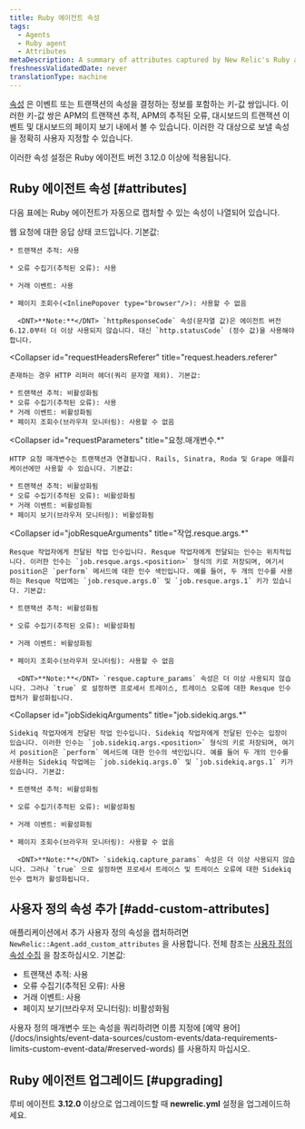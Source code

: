 ```yaml
---
title: Ruby 에이전트 속성
tags:
  - Agents
  - Ruby agent
  - Attributes
metaDescription: A summary of attributes captured by New Relic's Ruby agent.
freshnessValidatedDate: never
translationType: machine
---
```


[속성](/docs/features/agent-attributes) 은 이벤트 또는 트랜잭션의 속성을 결정하는 정보를 포함하는 키-값 쌍입니다. 이러한 키-값 쌍은 APM의 트랜잭션 추적, APM의 추적된 오류, 대시보드의 트랜잭션 이벤트 및 대시보드의 페이지 보기 내에서 볼 수 있습니다. 이러한 각 대상으로 보낼 속성을 정확히 사용자 지정할 수 있습니다.

이러한 속성 설정은 Ruby 에이전트 버전 3.12.0 이상에 적용됩니다.

## Ruby 에이전트 속성 [#attributes]

다음 표에는 Ruby 에이전트가 자동으로 캡처할 수 있는 속성이 나열되어 있습니다.

<CollapserGroup>
  <Collapser
    id="httpResponseCode"
    title="httpResponseCode"
  >
    웹 요청에 대한 응답 상태 코드입니다. 기본값:

    * 트랜잭션 추적: 사용

    * 오류 수집기(추적된 오류): 사용

    * 거래 이벤트: 사용

    * 페이지 조회수(<InlinePopover type="browser"/>): 사용할 수 없음

      <DNT>**Note:**</DNT> `httpResponseCode` 속성(문자열 값)은 에이전트 버전 6.12.0부터 더 이상 사용되지 않습니다. 대신 `http.statusCode` (정수 값)을 사용해야 합니다.
  </Collapser>

  <Collapser
    id="requestHeadersReferer"
    title="request.headers.referer"
  >
    존재하는 경우 HTTP 리퍼러 헤더(쿼리 문자열 제외). 기본값:

    * 트랜잭션 추적: 비활성화됨
    * 오류 수집기(추적된 오류): 사용
    * 거래 이벤트: 비활성화됨
    * 페이지 조회수(브라우저 모니터링): 사용할 수 없음
  </Collapser>

  <Collapser
    id="requestParameters"
    title="요청.매개변수.*"
  >
    HTTP 요청 매개변수는 트랜잭션과 연결됩니다. Rails, Sinatra, Roda 및 Grape 애플리케이션에만 사용할 수 있습니다. 기본값:

    * 트랜잭션 추적: 비활성화됨
    * 오류 수집기(추적된 오류): 비활성화됨
    * 거래 이벤트: 비활성화됨
    * 페이지 보기(브라우저 모니터링): 비활성화됨
  </Collapser>

  <Collapser
    id="jobResqueArguments"
    title="작업.resque.args.*"
  >
    Resque 작업자에게 전달된 작업 인수입니다. Resque 작업자에게 전달되는 인수는 위치적입니다. 이러한 인수는 `job.resque.args.<position>` 형식의 키로 저장되며, 여기서 position은 `perform` 메서드에 대한 인수 색인입니다. 예를 들어, 두 개의 인수를 사용하는 Resque 작업에는 `job.resque.args.0` 및 `job.resque.args.1` 키가 있습니다. 기본값:

    * 트랜잭션 추적: 비활성화됨

    * 오류 수집기(추적된 오류): 비활성화됨

    * 거래 이벤트: 비활성화됨

    * 페이지 조회수(브라우저 모니터링): 사용할 수 없음

      <DNT>**Note:**</DNT> `resque.capture_params` 속성은 더 이상 사용되지 않습니다. 그러나 `true` 로 설정하면 프로세서 트레이스, 트레이스 오류에 대한 Resque 인수 캡처가 활성화됩니다.
  </Collapser>

  <Collapser
    id="jobSidekiqArguments"
    title="job.sidekiq.args.*"
  >
    Sidekiq 작업자에게 전달된 작업 인수입니다. Sidekiq 작업자에게 전달된 인수는 입장이 있습니다. 이러한 인수는 `job.sidekiq.args.<position>` 형식의 키로 저장되며, 여기서 position은 `perform` 메서드에 대한 인수의 색인입니다. 예를 들어 두 개의 인수를 사용하는 Sidekiq 작업에는 `job.sidekiq.args.0` 및 `job.sidekiq.args.1` 키가 있습니다. 기본값:

    * 트랜잭션 추적: 비활성화됨

    * 오류 수집기(추적된 오류): 비활성화됨

    * 거래 이벤트: 비활성화됨

    * 페이지 조회수(브라우저 모니터링): 사용할 수 없음

      <DNT>**Note:**</DNT> `sidekiq.capture_params` 속성은 더 이상 사용되지 않습니다. 그러나 `true` 으로 설정하면 프로세서 트레이스 및 트레이스 오류에 대한 Sidekiq 인수 캡처가 활성화됩니다.
  </Collapser>
</CollapserGroup>

## 사용자 정의 속성 추가 [#add-custom-attributes]

애플리케이션에서 추가 사용자 정의 속성을 캡처하려면 `NewRelic::Agent.add_custom_attributes` 을 사용합니다. 전체 참조는 [사용자 정의 속성 수집](/docs/apm/other-features/attributes/collecting-custom-attributes#ruby-att) 을 참조하십시오. 기본값:

* 트랜잭션 추적: 사용
* 오류 수집기(추적된 오류): 사용
* 거래 이벤트: 사용
* 페이지 보기(브라우저 모니터링): 비활성화됨

<Callout variant="caution">
  사용자 정의 매개변수 또는 속성을 쿼리하려면 이름 지정에 [예약 용어](/docs/insights/event-data-sources/custom-events/data-requirements-limits-custom-event-data/#reserved-words) 를 사용하지 마십시오.
</Callout>

## Ruby 에이전트 업그레이드 [#upgrading]

루비 에이전트 <DNT>**3.12.0**</DNT> 이상으로 업그레이드할 때 <DNT>**newrelic.yml**</DNT> 설정을 업그레이드하세요.